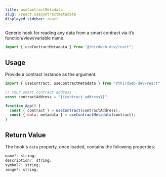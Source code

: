 ```yaml
---
title: useContractMetadata
slug: /react.usecontractmetadata
displayed_sidebar: react
---
```



Generic hook for reading any data from a smart contract via it&rsquo;s function/view/variable name.

```jsx
import { useContractMetadata } from "@thirdweb-dev/react";
```

## Usage

Provide a contract instance as the argument.

```jsx
import { useContract, useContractMetadata } from "@thirdweb-dev/react";

// Your smart contract address
const contractAddress = "{{contract_address}}";

function App() {
  const { contract } = useContract(contractAddress);
  const { data: metadata } = useContractMetadata(contract);
}
```

## Return Value

The hook's `data` property, once loaded, contains the following properties:

```jsx
name?: string;
description?: string;
symbol?: string;
image?: string;
```
